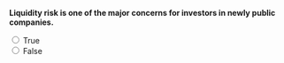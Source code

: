::: {.question-block}

**Liquidity risk is one of the major concerns for investors in newly public companies.**

<form>
  <input type="radio" name="q42" value="T" onclick="checkAnswer('q42','T')"> True<br>
  <input type="radio" name="q42" value="F" onclick="checkAnswer('q42','T')"> False<br>
</form>

<div id="feedback-q42" class="feedback" data-status="" style="display:none;">
  The sentence is TRUE: Thin trading can lead to high volatility.
</div>

:::
